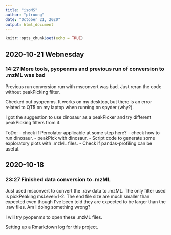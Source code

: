 ```yaml
---
title: "isoMS"
author: "ptruong"
date: "October 21, 2020"
output: html_document
---
```


```r
knitr::opts_chunk$set(echo = TRUE)
```

## 2020-10-21 Webnesday
### 14:27 More tools, pyopenms and previous run of conversion to .mzML was bad
Previous run conversion run with msconvert was bad. Just reran the code without peakPicking filter.

Checked out pyopenms. It works on my desktop, but there is an error related to QT5 on my laptop when running on spyder (why?). 

I got the suggestion to use dinosaur as a peakPicker and try different peakPicking filters from it. 

ToDo:
- check if Percolator applicable at some step here?
- check how to run dinosaur. 
- peakPick with dinosaur. 
- Script code to generate some exploratory plots with .mzML files.
- Check if pandas-profiling can be useful. 

## 2020-10-18

### 23:27 Finished data conversion to .mzML
Just used msconvert to convert the .raw data to .mzML. The only filter used is pickPeaking msLevel=1-2. The end file size are much smaller than expected even though I've been told they are expected to be larger than the .raw files. Am I doing something wrong?

I will try pyopenms to open these .mzML files.

Setting up a Rmarkdown log for this project. 
